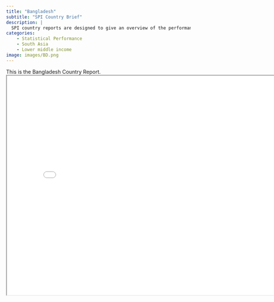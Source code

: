 ```yaml
---
title: "Bangladesh"
subtitle: "SPI Country Brief"
description: |
  SPI country reports are designed to give an overview of the performance of Bangladesh.
categories:
    - Statistical Performance
    - South Asia
    - Lower middle income
image: images/BD.png
---
```


This is the Bangladesh Country Report.
<iframe src="charts/Bangladesh_chart.html" width="800" height="600"></iframe>

